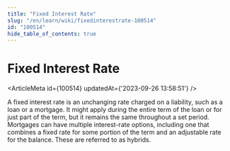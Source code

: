 ```yaml
---
title: "Fixed Interest Rate"
slug: "/en/learn/wiki/fixedinterestrate-100514"
id: "100514"
hide_table_of_contents: true
---
```



# Fixed Interest Rate

<ArticleMeta id={100514} updatedAt={'2023-09-26 13:58:51'} />
<div className='border-solid border-b border-t-0 my-4 border-[var(--ifm-color-gray-300)]' />

A fixed interest rate is an unchanging rate charged on a liability, such as a loan or a mortgage. It might apply during the entire term of the loan or for just part of the term, but it remains the same throughout a set period. Mortgages can have multiple interest-rate options, including one that combines a fixed rate for some portion of the term and an adjustable rate for the balance. These are referred to as hybrids.
